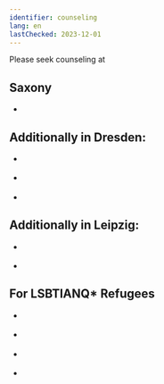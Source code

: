```yaml
---
identifier: counseling
lang: en
lastChecked: 2023-12-01
---
```



Please seek counseling at

## Saxony

- <Address identifier="sfr_perspectives" />

## Additionally in Dresden:

- <Address identifier="sfr_perspektive_bleiberecht" />
- <Address identifier="rlc_dresden" />
- <Address identifier="auslaenderrat_dresden" />

## Additionally in Leipzig:

- <Address identifier="rlc_leipzig" />
- <Address identifier="space_leipzig" />

## For LSBTIANQ\* Refugees

- <Address identifier="gerede_dresden" />
- <Address identifier="queer_refugees_network_leipzig" />
- <Address identifier="queer_refugees_resilience_leipzig" />
- <Address identifier="lsvd_chemnitz" />
